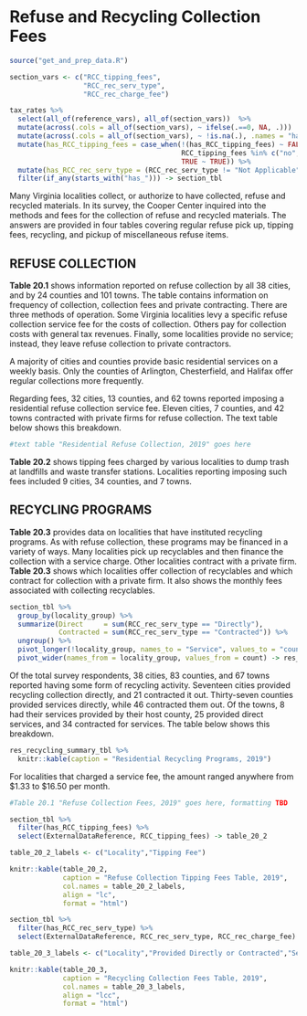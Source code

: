 # Refuse and Recycling Collection Fees

```r
source("get_and_prep_data.R")

section_vars <- c("RCC_tipping_fees",
                  "RCC_rec_serv_type",
                  "RCC_rec_charge_fee")

tax_rates %>% 
  select(all_of(reference_vars), all_of(section_vars))  %>%
  mutate(across(.cols = all_of(section_vars), ~ ifelse(.==0, NA, .)))   %>%   # Convert zero values to NA's
  mutate(across(.cols = all_of(section_vars), ~ !is.na(.), .names = "has_{.col}")) %>%
  mutate(has_RCC_tipping_fees = case_when(!(has_RCC_tipping_fees) ~ FALSE,
                                          RCC_tipping_fees %in% c("no", "No", "N/A", "Landfill closed") ~ FALSE,
                                          TRUE ~ TRUE)) %>%
  mutate(has_RCC_rec_serv_type = (RCC_rec_serv_type != "Not Applicable")) %>%
  filter(if_any(starts_with("has_"))) -> section_tbl
```

Many Virginia localities collect, or authorize to have collected,  refuse  and  recycled  materials.  In  its  survey,  the  Cooper Center inquired into the methods and fees for the collection  of  refuse  and  recycled  materials.  The  answers  are provided in four tables covering regular refuse pick up, tipping fees, recycling, and pickup of miscellaneous refuse items.

## REFUSE COLLECTION

**Table 20.1** shows information reported on refuse collection by all 38 cities, and by 24 counties and 101 towns. The table contains information on frequency of collection, collection fees  and  private  contracting.  There  are  three  methods  of  operation.  Some  Virginia  localities  levy  a  specific  refuse collection service fee for the costs of collection. Others pay for collection costs with general tax revenues. Finally, some localities provide no service; instead, they leave refuse collection to private contractors. 

A  majority  of  cities  and  counties  provide  basic  residential  services  on  a  weekly  basis.  Only  the  counties  of  Arlington, Chesterfield, and Halifax offer regular collections more frequently.

Regarding  fees,  32  cities,  13  counties,  and  62  towns  reported  imposing  a  residential  refuse  collection  service  fee. Eleven cities, 7 counties, and 42 towns contracted with private firms  for  refuse  collection.  The  text  table  below  shows this breakdown.

```r
#text table "Residential Refuse Collection, 2019" goes here
```

**Table 20.2** shows tipping fees charged by various localities  to  dump  trash  at  landfills  and  waste  transfer  stations.  Localities  reporting  imposing  such  fees  included  9  cities,  34 counties, and 7 towns.

## RECYCLING PROGRAMS

**Table 20.3** provides data on localities that have instituted recycling  programs.  As  with  refuse  collection,  these  programs may be financed in a variety of ways. Many localities pick  up  recyclables  and  then  finance  the  collection  with  a  service  charge.  Other  localities  contract  with  a  private  firm. **Table 20.3** shows which localities offer collection of recyclables and which contract for collection with a private firm. It also shows the monthly fees associated with collecting recyclables.

```r
section_tbl %>%
  group_by(locality_group) %>%
  summarize(Direct     = sum(RCC_rec_serv_type == "Directly"),
            Contracted = sum(RCC_rec_serv_type == "Contracted")) %>%
  ungroup() %>%
  pivot_longer(!locality_group, names_to = "Service", values_to = "count") %>%
  pivot_wider(names_from = locality_group, values_from = count) -> res_recycling_summary_tbl
```

Of  the  total  survey  respondents,  38  cities,  83  counties, and 67 towns reported having some form of recycling activity.  Seventeen  cities  provided  recycling  collection  directly,  and  21  contracted  it  out.  Thirty-seven  counties  provided services directly, while 46 contracted them out. Of the towns, 8 had their services provided by their host county, 25 provided direct services, and 34 contracted for services. The table below shows this breakdown.


```r
res_recycling_summary_tbl %>%
  knitr::kable(caption = "Residential Recycling Programs, 2019")
```


For  localities  that  charged  a  service  fee,  the  amount  ranged anywhere from \$1.33 to $16.50 per month.

```r
#Table 20.1 "Refuse Collection Fees, 2019" goes here, formatting TBD
```

```r
section_tbl %>% 
  filter(has_RCC_tipping_fees) %>%
  select(ExternalDataReference, RCC_tipping_fees) -> table_20_2

table_20_2_labels <- c("Locality","Tipping Fee")

knitr::kable(table_20_2, 
             caption = "Refuse Collection Tipping Fees Table, 2019", 
             col.names = table_20_2_labels, 
             align = "lc",
             format = "html")
```

```r
section_tbl %>% 
  filter(has_RCC_rec_serv_type) %>%
  select(ExternalDataReference, RCC_rec_serv_type, RCC_rec_charge_fee) -> table_20_3

table_20_3_labels <- c("Locality","Provided Directly or Contracted","Service Fee")

knitr::kable(table_20_3, 
             caption = "Recycling Collection Fees Table, 2019", 
             col.names = table_20_3_labels, 
             align = "lcc",
             format = "html")
```
